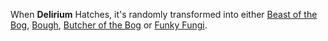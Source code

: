 {{CardPage
|quote = I thought that I had woken up that day, free from the bog and the eyes that followed incessantly.
|description = Draw 2 cards. Play a random one for free and [[Expend]] any others.<br/>[[Expend]], [[Parasite]]<br/>[[Hatch]] 4
|cost = 1
|character = Rook
|rarity = Uncommon
|decktype = Battle
|cardtype = Parasite
|keywords = [[Expend]], [[Parasite]], [[Hatch]]
|special1 = Beast of the Bog
|special2 = Bough
|special3 = Butcher of the Bog
|special4 = Funky Fungi
}}

When '''Delirium''' Hatches, it's randomly transformed into either [[Beast of the Bog]], [[Bough]], [[Butcher of the Bog]] or [[Funky Fungi]].